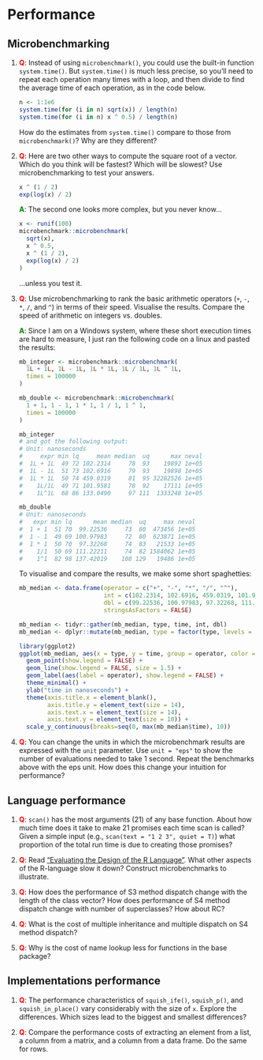# Performance

## Microbenchmarking

1. __<span style="color:red">Q</span>__: Instead of using `microbenchmark()`, you could use the built-in function
   `system.time()`. But `system.time()` is much less precise, so you'll
   need to repeat each operation many times with a loop, and then divide
   to find the average time of each operation, as in the code below.

    ```r
    n <- 1:1e6
    system.time(for (i in n) sqrt(x)) / length(n)
    system.time(for (i in n) x ^ 0.5) / length(n)
    ```
    
    How do the estimates from `system.time()` compare to those from
    `microbenchmark()`? Why are they different?

1.  __<span style="color:red">Q</span>__: Here are two other ways to compute the square root of a vector. Which
    do you think will be fastest? Which will be slowest? Use microbenchmarking
    to test your answers.

    ```r
    x ^ (1 / 2)
    exp(log(x) / 2)
    ```
    
    __<span style="color:green">A</span>__: The second one looks more complex, but you never know...
    
    ```r
    x <- runif(100)
    microbenchmark::microbenchmark(
      sqrt(x),
      x ^ 0.5,
      x ^ (1 / 2),
      exp(log(x) / 2)
    )
    ```
    
    ...unless you test it.

1.  __<span style="color:red">Q</span>__: Use microbenchmarking to rank the basic arithmetic operators (`+`, `-`,
    `*`, `/`, and `^`) in terms of their speed. Visualise the results. Compare
    the speed of arithmetic on integers vs. doubles.
    
    __<span style="color:green">A</span>__: Since I am on a Windows system, where these short execution times are hard to measure, I just ran the following code on a linux and pasted the results:
    
    ```r
    mb_integer <- microbenchmark::microbenchmark(
      1L + 1L, 1L - 1L, 1L * 1L, 1L / 1L, 1L ^ 1L, 
      times = 100000
    )
    
    mb_double <- microbenchmark::microbenchmark(
      1 + 1, 1 - 1, 1 * 1, 1 / 1, 1 ^ 1, 
      times = 100000
    )
    
    mb_integer
    # and got the following output:
    # Unit: nanoseconds
    #     expr min lq     mean median  uq      max neval
    #  1L + 1L  49 72 102.2314     78  93    19892 1e+05
    #  1L - 1L  51 73 102.6916     79  93    19898 1e+05
    #  1L * 1L  50 74 459.0319     81  95 32282526 1e+05
    #    1L/1L  49 71 101.9581     78  92    17111 1e+05
    #    1L^1L  68 86 133.0490     97 111  1333248 1e+05
    
    mb_double
    # Unit: nanoseconds
    #   expr min lq      mean median  uq     max neval
    #  1 + 1  51 70  99.22536     73  80  473456 1e+05
    #  1 - 1  49 69 100.97983     72  80  623871 1e+05
    #  1 * 1  50 70  97.32268     74  83   21533 1e+05
    #    1/1  50 69 111.22211     74  82 1584062 1e+05
    #    1^1  82 98 137.42019    108 129   19486 1e+05
    ```
    
    To visualise and compare the results, we make some short spaghetties:
    
    ```r
    mb_median <- data.frame(operator = c("+", "-", "*", "/", "^"),
                            int = c(102.2314, 102.6916, 459.0319, 101.9581, 133.0490),
                            dbl = c(99.22536, 100.97983, 97.32268, 111.22211, 137.42019),
                            stringsAsFactors = FALSE)

    mb_median <- tidyr::gather(mb_median, type, time, int, dbl)
    mb_median <- dplyr::mutate(mb_median, type = factor(type, levels = c("int", "dbl")))

    library(ggplot2)
    ggplot(mb_median, aes(x = type, y = time, group = operator, color = operator)) +
      geom_point(show.legend = FALSE) +
      geom_line(show.legend = FALSE, size = 1.5) +
      geom_label(aes(label = operator), show.legend = FALSE) +
      theme_minimal() +
      ylab("time in nanoseconds") +
      theme(axis.title.x = element_blank(),
            axis.title.y = element_text(size = 14),
            axis.text.x = element_text(size = 14),
            axis.text.y = element_text(size = 10)) +
      scale_y_continuous(breaks=seq(0, max(mb_median$time), 10))
    ```

1.  __<span style="color:red">Q</span>__: You can change the units in which the microbenchmark results are
    expressed with the `unit` parameter. Use `unit = "eps"` to show
    the number of evaluations needed to take 1 second. Repeat the benchmarks
    above with the eps unit. How does this change your intuition for performance?

## Language performance

1.  __<span style="color:red">Q</span>__: `scan()` has the most arguments (21) of any base function. About how
    much time does it take to make 21 promises each time scan is called?
    Given a simple input (e.g., `scan(text = "1 2 3", quiet = T)`) what
    proportion of the total run time is due to creating those promises?

1.  __<span style="color:red">Q</span>__: Read ["Evaluating the Design of the R Language"](http://r.cs.purdue.edu/pub/ecoop12.pdf). What other aspects of the R-language slow it
    down? Construct microbenchmarks to illustrate. 

1.  __<span style="color:red">Q</span>__: How does the performance of S3 method dispatch change with the length
    of the class vector? How does performance of S4 method dispatch change
    with number of superclasses? How about RC?

1.  __<span style="color:red">Q</span>__: What is the cost of multiple inheritance and multiple dispatch on
    S4 method dispatch?

1.  __<span style="color:red">Q</span>__: Why is the cost of name lookup less for functions in the base package?

## Implementations performance

1.  __<span style="color:red">Q</span>__: The performance characteristics of `squish_ife()`, `squish_p()`, and
   `squish_in_place()` vary considerably with the size of `x`. Explore the
   differences. Which sizes lead to the biggest and smallest differences?

1.  __<span style="color:red">Q</span>__: Compare the performance costs of extracting an element from a list, a
    column from a matrix, and a column from a data frame. Do the same for rows.